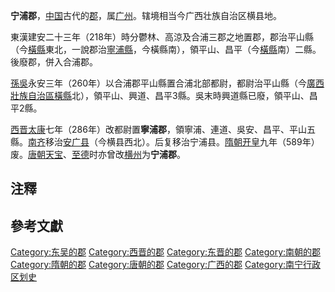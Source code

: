 '''宁浦郡'''，[[中国|中国]]古代的[[郡|郡]]，属[[广州_(古代)|广州]]。辖境相当今广西壮族自治区横县地。

東漢建安二十三年（218年）時分鬱林、高涼及合浦三郡之地置郡{{refTag|1=《宋書》卷38〈州郡志四·寧浦太守〉：「《廣州記》，漢獻帝建安二十三年，吳分鬱林立，治平山縣。」；《輿地紀勝》卷113〈廣南西路·橫州〉：「《圖經序》：吳建安二十三年吳立寧浦郡。」；《太平寰宇記》卷166〈嶺南道·橫州〉：「《吳錄》云吳以合浦北部為寧浦郡，《廣州記》云吳分鬱林郡置。」；《舊唐書》卷41〈地理志四·邕州下都督府橫州寧浦縣〉：「州所治，漢廣鬱縣地，屬鬱林郡。吳分置寧浦縣及立郡。」；《輿地廣記》卷37〈廣南西路·橫州寧浦縣〉：「本漢廣鬱縣地，吳分置寧浦縣及立郡。」；《記纂淵海》卷15〈廣南東路·橫州寧浦縣〉：「本漢廣鬱、高涼二縣地，吳於高涼置寧浦縣及郡。」}}，郡治平山縣（今[[橫縣|橫縣]]東北，一說郡治[[寧浦縣|寧浦縣]]，今橫縣南），領平山、昌平（今[[橫縣|橫縣]]南）二縣。後廢郡，併入合浦郡{{noteTag|詳見孔祥軍《三國政區地理研究》第229頁寧浦郡條）}}。

[[孫吳|孫吳]]永安三年（260年）以合浦郡平山縣置合浦北部都尉{{refTag|1=《晉書》卷15〈地理志下〉：「永安六年，復分交州置
廣州，分合浦立合浦北部，以都尉領之。」；《宋書》卷38〈州郡志四〉：「寧浦太守：《吳錄》，孫休永安三年，分合浦立為合浦北部尉，領平山、興道、寧浦三縣。」}}，都尉治平山縣（今[[廣西壯族自治區|廣西壯族自治區]][[橫縣|橫縣]]北），領平山、興道、昌平3縣。吳末時興道縣已廢，領平山、昌平2縣。

[[西晋|西晋]][[太康_(西晋)|太康]]七年（286年）改都尉置'''寧浦郡'''，領寧浦、連道、吳安、昌平、平山五縣{{refTag|1=《晉書》卷15〈地理志下〉：「寧浦郡吳置。統縣五，戶一千二百二十。寧浦、連道、吳安、昌平、平山。」}}。[[南齐|南齐]]移治[[安广县|安广县]]（今横县西北）。后复移治宁浦县。[[隋朝|隋朝]][[开皇|开皇]]九年（589年）废。[[唐朝|唐朝]][[天宝_(唐朝)|天宝]]、[[至德_(唐朝)|至德]]时亦曾改[[横州_(唐朝)|横州]]为'''宁浦郡'''。

== 注釋 ==
{{refbegin}}
{{noteFoot}}
{{refend}}

== 參考文獻 ==
{{ReflistH|colwidth=30em}}
{{RefFoot}}
{{ReflistF}}

{{晉朝行政區劃|nocat}}
{{南朝行政區劃|nocat}}
{{广西行政区划小作品}}
[[Category:东吴的郡|Category:东吴的郡]]
[[Category:西晋的郡|Category:西晋的郡]]
[[Category:东晋的郡|Category:东晋的郡]]
[[Category:南朝的郡|Category:南朝的郡]]
[[Category:隋朝的郡|Category:隋朝的郡]]
[[Category:唐朝的郡|Category:唐朝的郡]]
[[Category:广西的郡|Category:广西的郡]]
[[Category:南宁行政区划史|Category:南宁行政区划史]]